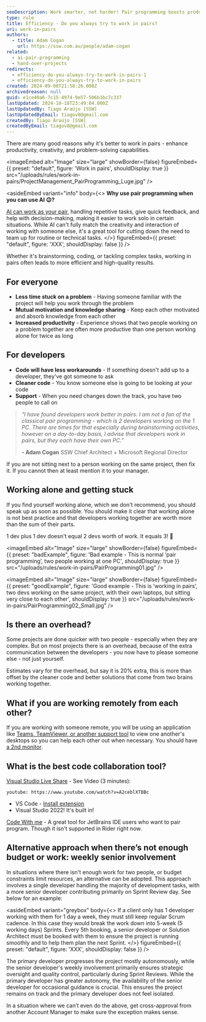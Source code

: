 ```yaml
---
seoDescription: Work smarter, not harder! Pair programming boosts productivity and code quality. 2 heads are better than one, especially when working on complex projects. Reduce problem-solving time, stay motivated, and learn from each other's expertise.
type: rule
title: Efficiency - Do you always try to work in pairs?
uri: work-in-pairs
authors:
  - title: Adam Cogan
    url: https://ssw.com.au/people/adam-cogan
related:
  - ai-pair-programming
  - hand-over-projects
redirects:
  - efficiency-do-you-always-try-to-work-in-pairs-1
  - efficiency-do-you-always-try-to-work-in-pairs
created: 2024-09-08T21:58:26.000Z
archivedreason: null
guid: e1ce40a6-7c15-4974-9e57-506b1bc7c337
lastUpdated: 2024-10-18T23:49:04.000Z
lastUpdatedBy: Tiago Araújo [SSW]
lastUpdatedByEmail: tiagov8@gmail.com
createdBy: Tiago Araújo [SSW]
createdByEmail: tiagov8@gmail.com
---
```


There are many good reasons why it's better to work in pairs - enhance productivity, creativity, and problem-solving capabilities.

<imageEmbed
  alt="Image"
  size="large"
  showBorder={false}
  figureEmbed={{
    preset: "default",
    figure: 'Work in pairs',
    shouldDisplay: true
  }}
  src="/uploads/rules/work-in-pairs/ProjectManagement_PairProgramming_Luge.jpg"
/>

<asideEmbed
  variant="info"
  body={<>
    **Why use pair programming when you can use AI 😉?**

[AI can work as your pair](/ai-pair-programming), handling repetitive tasks, give quick feedback, and help with decision-making, making it easier to work solo in certain situations. While AI can't fully match the creativity and interaction of working with someone else, it's a great tool for cutting down the need to team up for routine or technical tasks.
  </>}
  figureEmbed={{
    preset: "default",
    figure: 'XXX',
    shouldDisplay: false
  }}
/>

Whether it's brainstorming, coding, or tackling complex tasks, working in pairs often leads to more efficient and high-quality results.

## For everyone

* **Less time stuck on a problem** - Having someone familiar with the project will help you work through the problem
* **Mutual motivation and knowledge sharing** - Keep each other motivated and absorb knowledge from each other
* **Increased productivity** - Experience shows that two people working on a problem together are often more productive than one person working alone for twice as long

## For developers

* **Code will have less workarounds** - If something doesn't add up to a developer, they've got someone to ask
* **Cleaner code** - You know someone else is going to be looking at your code
* **Support** - When you need changes down the track, you have two people to call on

> _"I have found developers work better in pairs. I am not a fan of the classical pair programming - which is 2 developers working on the 1 PC. There are times for that especially during brainstorming activities, however on a day-to-day basis, I advise that developers work in pairs, but they each have their own PC."_
>
> **\- Adam Cogan**
> SSW Chief Architect + Microsoft Regional Director

If you are not sitting next to a person working on the same project, then fix it. If you cannot then at least mention it to your manager.

## Working alone and getting stuck

If you find yourself working alone, which we don't recommend, you should speak up as soon as possible. You should make it clear that working alone is not best practice and that developers working together are worth more than the sum of their parts.

1 dev plus 1 dev doesn't equal 2 devs worth of work. It equals 3! 🎉

<imageEmbed
  alt="Image"
  size="large"
  showBorder={false}
  figureEmbed={{
    preset: "badExample",
    figure: 'Bad example - This is normal ‘pair programming’, two people working at one PC',
    shouldDisplay: true
  }}
  src="/uploads/rules/work-in-pairs/PairProgramming01.jpg"
/>

<imageEmbed
  alt="Image"
  size="large"
  showBorder={false}
  figureEmbed={{
    preset: "goodExample",
    figure: 'Good example - This is ‘working in pairs’, two devs working on the same project, with their own laptops, but sitting very close to each other',
    shouldDisplay: true
  }}
  src="/uploads/rules/work-in-pairs/PairProgramming02_Small.jpg"
/>

## Is there an overhead?

Some projects are done quicker with two people - especially when they are complex. But on most projects there is an overhead, because of the extra communication between the developers - you now have to please someone else - not just yourself.

Estimates vary for the overhead, but say it is 20% extra, this is more than offset by the cleaner code and better solutions that come from two brains working together.

## What if you are working remotely from each other?

If you are working with someone remote, you will be using an application like [Teams, TeamViewer, or another support tool](/do-you-know-the-best-way-to-give-the-best-customer-support) to view one another's desktops so you can help each other out when necessary. You should have [a 2nd monitor](/efficiency-do-you-use-two-monitors).

## What is the best code collaboration tool?

[Visual Studio Live Share](https://visualstudio.microsoft.com/services/live-share/) - See Video (3 minutes):

`youtube: https://www.youtube.com/watch?v=A2ceblXTBBc`

* VS Code - [Install extension](https://marketplace.visualstudio.com/items?itemName=MS-vsliveshare.vsliveshare)
* Visual Studio 2022! It's built in!

[Code With me](https://www.jetbrains.com/code-with-me/) - A great tool for JetBrains IDE users who want to pair program. Though it isn't supported in Rider right now.

## Alternative approach when there’s not enough budget or work: weekly senior involvement

In situations where there isn't enough work for two people, or budget constraints limit resources, an alternative can be adopted. This approach involves a single developer handling the majority of development tasks, with a more senior developer contributing primarily on Sprint Review day. See below for an example:

<asideEmbed
  variant="greybox"
  body={<>
    If a client only has 1 developer working with them for 1 day a week, they must still keep regular Scrum cadence. In this case they would break the work down into 5-week (5 working days) Sprints. Every 5th booking, a senior developer or Solution Architect must be booked with them to ensure the project is running smoothly and to help them plan the next Sprint.
  </>}
  figureEmbed={{
    preset: "default",
    figure: 'XXX',
    shouldDisplay: false
  }}
/>

The primary developer progresses the project mostly autonomously, while the senior developer's weekly involvement primarily ensures strategic oversight and quality control, particularly during Sprint Reviews. While the primary developer has greater autonomy, the availability of the senior developer for occasional guidance is crucial. This ensures the project remains on track and the primary developer does not feel isolated.

In a situation where we can’t even do the above, get cross-approval from another Account Manager to make sure the exception makes sense.
